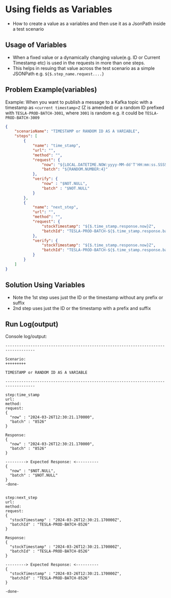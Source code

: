 # Using fields as Variables
- How to create a value as a variables and then use it as a JsonPath inside a test scenario


## Usage of Variables
- When a fixed value or a dynamically changing value(e.g. ID or Current Timestamp etc) is used in the requests in more than one steps.
- This helps in resuing that value across the test scenario as a simple JSONPath e.g. `${$.step_name.request....}`


## Problem Example(variables)
Example:
When you want to publish a message to a Kafka topic with a timestamp as `<current timestamp>Z` (Z is amended)
or
a random ID prefixed with `TESLA-PROD-BATCH-3001`, where `3001` is random e.g. it could be `TESLA-PROD-BATCH-3009`

```JSON
{
    "scenarioName": "TIMESTAMP or RANDOM ID AS A VARIABLE",
    "steps": [
        {
            "name": "time_stamp",
            "url": "",
            "method": "",
            "request": {
                "now": "${LOCAL.DATETIME.NOW:yyyy-MM-dd'T'HH:mm:ss.SSSSSS}",
                "batch": "${RANDOM.NUMBER:4}"
            },
            "verify": {
                "now" : "$NOT.NULL",
                "batch" : "$NOT.NULL"
            }
        },
        {
            "name": "next_step",
            "url": "",
            "method": "",
            "request": {
                "stockTimestamp": "${$.time_stamp.response.now}Z",
                "batchId": "TESLA-PROD-BATCH-${$.time_stamp.response.batch}"
            },
            "verify": {
                "stockTimestamp": "${$.time_stamp.response.now}Z",
                "batchId": "TESLA-PROD-BATCH-${$.time_stamp.response.batch}"
            }
        }
    ]
}

```

## Solution Using Variables
- Note the 1st step uses just the ID or the timestamp without any prefix or suffix
- 2nd step uses just the ID or the timestamp with a prefix and suffix

## Run Log(output)
Console log/output:
```
-----------------------------------------------------------------------------------

Scenario:
+++++++++

TIMESTAMP or RANDOM ID AS A VARIABLE 

-----------------------------------------------------------------------------------

step:time_stamp
url:
method:
request:
{
  "now" : "2024-03-26T12:30:21.170000",
  "batch" : "8526"
} 

Response:
{
  "now" : "2024-03-26T12:30:21.170000",
  "batch" : "8526"
}

---------> Expected Response: <----------
{
  "now" : "$NOT.NULL",
  "batch" : "$NOT.NULL"
} 
-done-


step:next_step
url:
method:
request:
{
  "stockTimestamp" : "2024-03-26T12:30:21.170000Z",
  "batchId" : "TESLA-PROD-BATCH-8526"
} 

Response:
{
  "stockTimestamp" : "2024-03-26T12:30:21.170000Z",
  "batchId" : "TESLA-PROD-BATCH-8526"
}

---------> Expected Response: <----------
{
  "stockTimestamp" : "2024-03-26T12:30:21.170000Z",
  "batchId" : "TESLA-PROD-BATCH-8526"
} 
 
-done-
```

